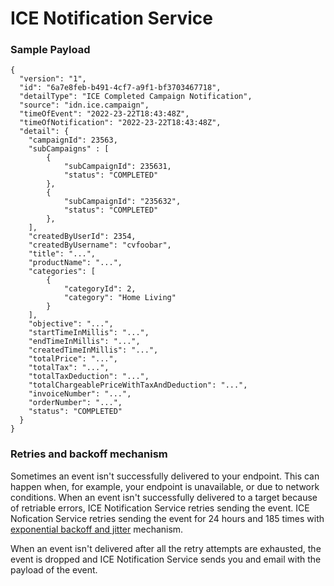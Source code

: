 # ICE Notification Service

### Sample Payload

```
{
  "version": "1",
  "id": "6a7e8feb-b491-4cf7-a9f1-bf3703467718",
  "detailType": "ICE Completed Campaign Notification",
  "source": "idn.ice.campaign",
  "timeOfEvent": "2022-23-22T18:43:48Z",
  "timeOfNotification": "2022-23-22T18:43:48Z",
  "detail": {
    "campaignId": 23563,
    "subCampaigns" : [
        {
            "subCampaignId": 235631,
            "status": "COMPLETED"
        },
        {
            "subCampaignId": "235632",
            "status": "COMPLETED"
        },
    ],
    "createdByUserId": 2354,
    "createdByUsername": "cvfoobar",
    "title": "...",
    "productName": "...",
    "categories": [
        {
            "categoryId": 2,
            "category": "Home Living"
        }
    ],
    "objective": "...",
    "startTimeInMillis": "...",
    "endTimeInMillis": "...",
    "createdTimeInMillis": "...",
    "totalPrice": "...",
    "totalTax": "...",
    "totalTaxDeduction": "...",
    "totalChargeablePriceWithTaxAndDeduction": "...",
    "invoiceNumber": "...",
    "orderNumber": "...",
    "status": "COMPLETED"
  }
}
```

### Retries and backoff mechanism

Sometimes an event isn't successfully delivered to your endpoint. This can happen when, for example, your endpoint is unavailable, or due to network conditions. When an event isn't successfully delivered to a target because of retriable errors, ICE Notification Service retries sending the event. ICE Nofication Service retries sending the event for 24 hours and 185 times with [exponential backoff and jitter](https://aws.amazon.com/blogs/architecture/exponential-backoff-and-jitter/) mechanism.

When an event isn't delivered after all the retry attempts are exhausted, the event is dropped and ICE Notification Service sends you and email with the payload of the event.
